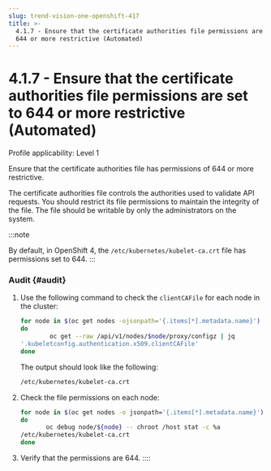 ```yaml
---
slug: trend-vision-one-openshift-417
title: >-
  4.1.7 - Ensure that the certificate authorities file permissions are set to
  644 or more restrictive (Automated)
---
```

# 4.1.7 - Ensure that the certificate authorities file permissions are set to 644 or more restrictive (Automated)

Profile applicability: Level 1

Ensure that the certificate authorities file has permissions of 644 or more restrictive.

The certificate authorities file controls the authorities used to validate API requests. You should restrict its file permissions to maintain the integrity of the file. The file should be writable by only the administrators on the system.

:::note

By default, in OpenShift 4, the `/etc/kubernetes/kubelet-ca.crt` file has permissions set to 644.
:::

### Audit {#audit}

1.  Use the following command to check the `clientCAFile` for each node in the cluster:

    ```bash
    for node in $(oc get nodes -ojsonpath='{.items[*].metadata.name}')
    do
            oc get --raw /api/v1/nodes/$node/proxy/configz | jq
    '.kubeletconfig.authentication.x509.clientCAFile'
    done
    ```

    The output should look like the following:

    ```bash
    /etc/kubernetes/kubelet-ca.crt
    ```

2.  Check the file permissions on each node:

    ```bash
    for node in $(oc get nodes -o jsonpath='{.items[*].metadata.name}')
    do
           oc debug node/${node} -- chroot /host stat -c %a
    /etc/kubernetes/kubelet-ca.crt
    done
    ```

3.  Verify that the permissions are 644.
::::
